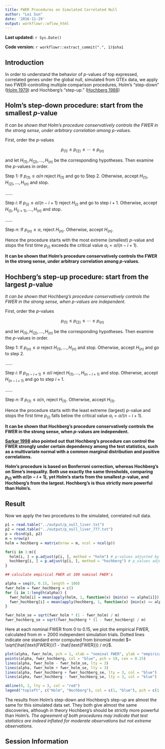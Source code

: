 ```yaml
---
title: FWER Procedures on Simulated Correlated Null
author: "Lei Sun"
date: '2016-11-29'
output: workflowr::wflow_html
---
```



**Last updated:** `r Sys.Date()`

**Code version:** `r workflowr::extract_commit(".", 1)$sha1`

## Introduction

In order to understand the behavior of $p$-values of top expressed, correlated genes under the global null, simulated from GTEx data, we apply two FWER-controlling multiple comparison procedures, Holm's "step-down" ([Holm 1979]) and Hochberg's "step-up." ([Hochberg 1988])

## Holm's step-down procedure: start from the smallest $p$-value

_It can be shown that Holm’s procedure conservatively controls the FWER in the strong sense, under arbitrary correlation among $p$-values._

First, order the $p$-values

$$
p_{(1)} \leq p_{(2)} \leq \cdots \leq p_{(n)}
$$

and let $H_{(1)}, H_{(2)}, \ldots, H_{(n)}$ be the corresponding hypotheses.  Then examine the $p$-values in order.

Step 1: If $p_{(1)} \leq \alpha/n$ reject $H_{(1)}$ and go to Step 2. Otherwise, accept $H_{(1)}, H_{(2)}, \ldots, H_{(n)}$ and stop.

......

Step $i$: If $p_{(i)} \leq \alpha / (n − i + 1)$ reject $H_{(i)}$ and go to step $i + 1$.  Otherwise, accept $H_{(i)}, H_{(i + 1)}, \ldots, H_{(n)}$ and stop.

......

Step $n$: If $p_{(n)} \leq \alpha$, reject $H_{(n)}$.  Otherwise, accept $H_{(n)}$.

Hence the procedure starts with the most extreme (smallest) $p$-value and stops the first time $p_{(i)}$ exceeds the critical value $\alpha_i = \alpha/(n − i + 1)$.

**It can be shown that Holm’s procedure conservatively controls the FWER in the strong sense, under arbitrary correlation among $p$-values.**


## Hochberg's step-up procedure: start from the largest $p$-value

_It can be shown that Hochberg’s procedure conservatively controls the FWER in the strong sense, when $p$-values are independent._

First, order the $p$-values

$$
p_{(1)} \leq p_{(2)} \leq \cdots \leq p_{(n)}
$$

and let $H_{(1)}, H_{(2)}, \ldots, H_{(n)}$ be the corresponding hypotheses.  Then examine the $p$-values in order.

Step 1: If $p_{(n)} \leq \alpha$ reject $H_{(1)}, \ldots, H_{(n)}$ and stop. Otherwise, accept $H_{(n)}$ and go to step 2.

......

Step $i$: If $p_{(n - i + 1)} \leq \alpha / i$ reject $H_{(1)}, \ldots, H_{(n - i + 1)}$ and stop.  Otherwise, accept $H_{(n - i + 1)}$ and go to step $i + 1$.

......

Step $n$: If $p_{(1)} \leq \alpha / n$, reject $H_{(1)}$.  Otherwise, accept $H_{(1)}$.

Hence the procedure starts with the least extreme (largest) $p$-value and stops the first time $p_{(i)}$ falls below the critical value $\alpha_i = \alpha/(n − i + 1)$.

**It can be shown that Hochberg’s procedure conservatively controls the FWER in the strong sense, when $p$-values are independent.**

**[Sarkar 1998] also pointed out that Hochberg's procedure can control the FWER strongly under certain dependency among the test statistics, such as a multivariate normal with a common marginal distribution and positive correlations.**

**Holm's procedure is based on Bonferroni correction, whereas Hochberg's on Sime's inequality.  Both use exactly the same thresholds, comparing $p_{(i)}$ with $\alpha/(n − i + 1)$, yet Holm's starts from the smallest $p$-value, and Hochberg's from the largest.  Hochberg's is thus strictly more powerful than Holm's.**

[Holm 1979]: http://www.jstor.org/stable/4615733?seq=1#page_scan_tab_contents
[Hochberg 1988]: https://academic.oup.com/biomet/article-abstract/75/4/800/423177/A-sharper-Bonferroni-procedure-for-multiple-tests
[Sarkar 1998]: https://projecteuclid.org/euclid.aos/1028144846


## Result

Now we apply the two procedures to the simulated, correlated null data.

```r
p1 = read.table("../output/p_null_liver.txt")
p2 = read.table("../output/p_null_liver_777.txt")
p = rbind(p1, p2)
m = nrow(p)
holm = hochberg = matrix(nrow = m, ncol = ncol(p))

for(i in 1:m){
  holm[i, ] = p.adjust(p[i, ], method = "holm") # p-values adjusted by Holm (1979)
  hochberg[i, ] = p.adjust(p[i, ], method = "hochberg") # p_values adjusted by Hochberg (1988)
}
```

```r
## calculate empirical FWER at 100 nominal FWER's

alpha = seq(0, 0.15, length = 100)
fwer_holm = fwer_hochberg = c()
for (i in 1:length(alpha)) {
  fwer_holm[i] = mean(apply(holm, 1, function(x) {min(x) <= alpha[i]}))
  fwer_hochberg[i] = mean(apply(hochberg, 1, function(x) {min(x) <= alpha[i]}))
}

fwer_holm_se = sqrt(fwer_holm * (1 - fwer_holm) / m)
fwer_hochberg_se = sqrt(fwer_hochberg * (1 - fwer_hochberg) / m)
```

Here at each nominal FWER from $0$ to $0.15$, we plot the empirical FWER, calculated from $m = 2000$ independent simulation trials.  Dotted lines indicate one standard error computed from binomial model $= \sqrt{\hat{\text{FWER}}(1 - \hat{\text{FWER}}) / m}$.

```r
plot(alpha, fwer_holm, pch = 1, xlab = "nominal FWER", ylab = "empirical FWER", xlim = c(0, max(alpha)), ylim = c(0, max(alpha)), cex = 0.75)
points(alpha, fwer_hochberg, col = "blue", pch = 19, cex = 0.25)
lines(alpha, fwer_holm - fwer_holm_se, lty = 3)
lines(alpha, fwer_holm + fwer_holm_se, lty = 3)
lines(alpha, fwer_hochberg + fwer_hochberg_se, lty = 3, col = "blue")
lines(alpha, fwer_hochberg - fwer_hochberg_se, lty = 3, col = "blue")

abline(0, 1, lty = 3, col = "red")
legend("topleft", c("Holm", "Hochberg"), col = c(1, "blue"), pch = c(1, 19))
```

The results from Holm's step-down and Hochberg's step-up are almost the same for this simulated data set.  They both give almost the same discoveries, although in theory Hochberg's should be strictly more powerful than Holm's. *The agreement of both procedures may indicate that test statistics are indeed inflated for moderate observations but not extreme observations.*

## Session Information

